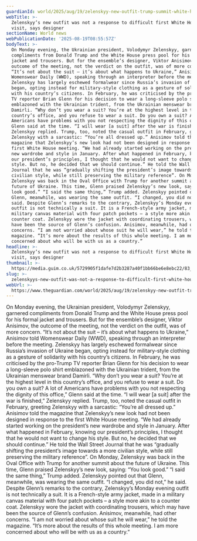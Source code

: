 ```yaml
---
guardianId: world/2025/aug/19/zelenskyy-new-outfit-trump-summit-white-house-designer
webTitle: >-
  Zelenskyy’s new outfit was not a response to difficult first White House
  visit, says designer
sectionName: World news
webPublicationDate: '2025-08-19T08:55:57Z'
bodyText: >-
  On Monday evening, the Ukrainian president, Volodymyr Zelenskyy, garnered
  compliments from Donald Trump and the White House press pool for his formal
  jacket and trousers. But for the ensemble’s designer, Viktor Anisimov, the
  outcome of the meeting, not the verdict on the outfit, was of more concern.
  “It’s not about the suit – it’s about what happens to Ukraine,” Anisimov told
  Womenswear Daily (WWD), speaking through an interpreter before the meeting.
  Zelenskyy has largely eschewed formalwear since Russia’s invasion of Ukraine
  began, opting instead for military-style clothing as a gesture of solidarity
  with his country’s citizens. In February, he was criticised by the pro-Trump
  TV reporter Brian Glenn for his decision to wear a long-sleeve polo shirt
  emblazoned with the Ukrainian trident, from the Ukrainian menswear brand
  Damirli. “Why don’t you wear a suit? You’re at the highest level in this
  country’s office, and you refuse to wear a suit. Do you own a suit? A lot of
  Americans have problems with you not respecting the dignity of this office,”
  Glenn said at the time. “I will wear [a suit] after the war is finished,”
  Zelenskyy replied. Trump, too, noted the casual outfit in February, greeting
  Zelenskyy with a sarcastic: “You’re all dressed up.” Anisimov told the
  magazine that Zelenskyy’s new look had not been designed in response to the
  first White House meeting. “We had already started working on the president’s
  new wardrobe and style in January. After what happened in February, knowing
  our president’s principles, I thought that he would not want to change his
  style. But no, he decided that we should continue.” He told the Wall Street
  Journal that he was “gradually shifting the president’s image towards a more
  civilian style, while still preserving the military reference”. On Monday,
  Zelenskyy was back in the Oval Office with Trump for another summit about the
  future of Ukraine. This time, Glenn praised Zelenskyy’s new look, saying: “You
  look good.” “I said the same thing,” Trump added. Zelenskyy pointed out that
  Glenn, meanwhile, was wearing the same outfit. “I changed, you did not,” he
  said. Despite Glenn’s remarks to the contrary, Zelenskyy’s Monday evening
  outfit is not technically a suit. It is a French-style army jacket, made in a
  military canvas material with four patch pockets – a style more akin to a
  counter coat. Zelenskyy wore the jacket with coordinating trousers, which may
  have been the source of Glenn’s confusion. Anisimov, meanwhile, had other
  concerns. “I am not worried about whose suit he will wear,” he told the
  magazine. “It’s more about the results of this whole meeting. I am more
  concerned about who will be with us as a country.”
headline: >-
  Zelenskyy’s new outfit was not a response to difficult first White House
  visit, says designer
thumbnail: >-
  https://media.guim.co.uk/5729905f1dafe7d2b3287a40f1bb66be6e8ebc22/83_0_4050_3240/500.jpg
slug: >-
  zelenskyys-new-outfit-was-not-a-response-to-difficult-first-white-house-visit-says-designer
webUrl: >-
  https://www.theguardian.com/world/2025/aug/19/zelenskyy-new-outfit-trump-summit-white-house-designer
---
```

On Monday evening, the Ukrainian president, Volodymyr Zelenskyy, garnered compliments from Donald Trump and the White House press pool for his formal jacket and trousers. But for the ensemble’s designer, Viktor Anisimov, the outcome of the meeting, not the verdict on the outfit, was of more concern. “It’s not about the suit – it’s about what happens to Ukraine,” Anisimov told Womenswear Daily (WWD), speaking through an interpreter before the meeting. Zelenskyy has largely eschewed formalwear since Russia’s invasion of Ukraine began, opting instead for military-style clothing as a gesture of solidarity with his country’s citizens. In February, he was criticised by the pro-Trump TV reporter Brian Glenn for his decision to wear a long-sleeve polo shirt emblazoned with the Ukrainian trident, from the Ukrainian menswear brand Damirli. “Why don’t you wear a suit? You’re at the highest level in this country’s office, and you refuse to wear a suit. Do you own a suit? A lot of Americans have problems with you not respecting the dignity of this office,” Glenn said at the time. “I will wear [a suit] after the war is finished,” Zelenskyy replied. Trump, too, noted the casual outfit in February, greeting Zelenskyy with a sarcastic: “You’re all dressed up.” Anisimov told the magazine that Zelenskyy’s new look had not been designed in response to the first White House meeting. “We had already started working on the president’s new wardrobe and style in January. After what happened in February, knowing our president’s principles, I thought that he would not want to change his style. But no, he decided that we should continue.” He told the Wall Street Journal that he was “gradually shifting the president’s image towards a more civilian style, while still preserving the military reference”. On Monday, Zelenskyy was back in the Oval Office with Trump for another summit about the future of Ukraine. This time, Glenn praised Zelenskyy’s new look, saying: “You look good.” “I said the same thing,” Trump added. Zelenskyy pointed out that Glenn, meanwhile, was wearing the same outfit. “I changed, you did not,” he said. Despite Glenn’s remarks to the contrary, Zelenskyy’s Monday evening outfit is not technically a suit. It is a French-style army jacket, made in a military canvas material with four patch pockets – a style more akin to a counter coat. Zelenskyy wore the jacket with coordinating trousers, which may have been the source of Glenn’s confusion. Anisimov, meanwhile, had other concerns. “I am not worried about whose suit he will wear,” he told the magazine. “It’s more about the results of this whole meeting. I am more concerned about who will be with us as a country.”
